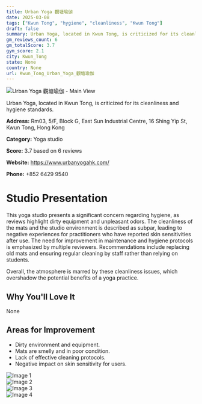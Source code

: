 ```yaml
---
title: Urban Yoga 觀塘瑜伽
date: 2025-03-08
tags: ["Kwun Tong", "hygiene", "cleanliness", "Kwun Tong"]  
draft: false
summary: Urban Yoga, located in Kwun Tong, is criticized for its cleanliness and hygiene standards.
gm_reviews_count: 6
gm_totalScore: 3.7
gym_score: 2.1
city: Kwun_Tong
state: None
country: None
url: Kwun_Tong_Urban_Yoga_觀塘瑜伽
---
```


<div className="aspect-[16/9] relative my-8">
  <img 
    src="https://lh5.googleusercontent.com/p/AF1QipMbJJBl1CnaFSBUrbxLOB3QHR39eCO0HitzKL28=w1920-h1080-k-no"
    alt="Urban Yoga 觀塘瑜伽 - Main View"
    className="object-cover absolute inset-0 w-full h-full rounded-lg"
  />
</div>

Urban Yoga, located in Kwun Tong, is criticized for its cleanliness and hygiene standards.

**Address:** Rm03, 5/F, Block G, East Sun Industrial Centre, 16 Shing Yip St, Kwun Tong, Hong Kong

**Category:** Yoga studio

**Score:** 3.7 based on 6 reviews

**Website:** https://www.urbanyogahk.com/

**Phone:** +852 6429 9540

# Studio Presentation

This yoga studio presents a significant concern regarding hygiene, as reviews highlight dirty equipment and unpleasant odors. The cleanliness of the mats and the studio environment is described as subpar, leading to negative experiences for practitioners who have reported skin sensitivities after use. The need for improvement in maintenance and hygiene protocols is emphasized by multiple reviewers. Recommendations include replacing old mats and ensuring regular cleaning by staff rather than relying on students.

Overall, the atmosphere is marred by these cleanliness issues, which overshadow the potential benefits of a yoga practice.

## Why You'll Love It

None

## Areas for Improvement

- Dirty environment and equipment.
- Mats are smelly and in poor condition.
- Lack of effective cleaning protocols.
- Negative impact on skin sensitivity for users.

<div className="grid grid-cols-1 xl:grid-cols-2 gap-4 my-8">
<div className="aspect-[4/3] relative"><img src="https://lh5.googleusercontent.com/p/AF1QipNX2496vQhsuQ82ZQBRf3NfUWYywbeLN2YgGC8u=w1920-h1080-k-no" alt="Image 1" className="object-cover absolute inset-0 w-full h-full rounded-lg" /></div>
<div className="aspect-[4/3] relative"><img src="https://lh5.googleusercontent.com/p/AF1QipNMIk9_Hx3daPAX4_2Npod63X4FO7NNdiWr_pSb=w1920-h1080-k-no" alt="Image 2" className="object-cover absolute inset-0 w-full h-full rounded-lg" /></div>
<div className="aspect-[4/3] relative"><img src="https://lh5.googleusercontent.com/p/AF1QipP_Twk64yujgPkzKYjkePPysA0souBOtrHC8cJi=w1920-h1080-k-no" alt="Image 3" className="object-cover absolute inset-0 w-full h-full rounded-lg" /></div>
<div className="aspect-[4/3] relative"><img src="https://lh5.googleusercontent.com/p/AF1QipNudIHdr5oclB-8DPyVQrrmwnvp78TH8_r5jeaP=w1920-h1080-k-no" alt="Image 4" className="object-cover absolute inset-0 w-full h-full rounded-lg" /></div>
</div>